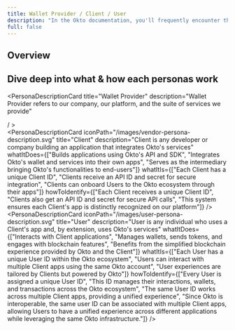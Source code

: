 ```yaml
---
title: Wallet Provider / Client / User
description: "In the Okto documentation, you'll frequently encounter three main personas: Wallet Provider, Client, and User. These personas are key to navigating how Okto interacts with developers and users across its platform. Let's break down each of these roles to understand their place in the ecosystem."
full: false
---
```



## Overview

<div className="grid grid-cols-1 md:grid-cols-3 gap-5">
      <PersonaCard
        icon="/images/okto-persona.svg"
        title="Wallet Provider"
        description="Wallet Provider refers to our company, our platform, and the suite of services we provide, including Wallet and SDK."
      />
      <PersonaCard
        icon="/images/vendor-persona.svg"
        title="Client"
        description="Client is any developer or company building an application that integrates Okto's services"
      />
      <PersonaCard
        icon="/images/user-persona.svg"
        title="User"
        description="User is any individual who uses a Client's app and, by extension, uses Okto's services"
      />
</div>

## Dive deep into what & how each personas work

<PersonaDescriptionCard 
  title="Wallet Provider"
  description="Wallet Provider refers to our company, our platform, and the suite of services we provide"
  
/ >
<br/>
<PersonaDescriptionCard
  iconPath="/images/vendor-persona-description.svg"
  title="Client"
  description="Client is any developer or company building an application that integrates Okto's services"
  whatItDoes={["Builds applications using Okto's API and SDK", "Integrates Okto's wallet and services into their own apps", "Serves as the intermediary bringing Okto's functionalities to end-users"]}
  whatItIs={["Each Client has a unique Client ID", "Clients receive an API ID and secret for secure integration", "Clients can onboard Users to the Okto ecosystem through their apps"]}
  howToIdentify={["Each Client receives a unique Client ID", "Clients also get an API ID and secret for secure API calls", "This system ensures each Client's app is distinctly recognized on our platform"]}
/>
<br/>
<PersonaDescriptionCard
  iconPath="/images/user-persona-description.svg"
  title="User"
  description="User is any individual who uses a Client's app and, by extension, uses Okto's services"
  whatItDoes={["Interacts with Client applications", "Manages wallets, sends tokens, and engages with blockchain features", "Benefits from the simplified blockchain experience provided by Okto and the Client"]}
  whatItIs={["Each User has a unique User ID within the Okto ecosystem", "Users can interact with multiple Client apps using the same Okto account", "User experiences are tailored by Clients but powered by Okto"]}
  howToIdentify={["Every User is assigned a unique User ID", "This ID manages their interactions, wallets, and transactions across the Okto ecosystem", "The same User ID works across multiple Client apps, providing a unified experience", "Since Okto is interoperable, the same user ID can be associated with multiple Client apps, allowing Users to have a unified experience across different applications while leveraging the same Okto infrastructure."]}
/>
